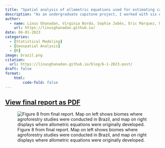 ```yaml
---
title: "Spatial analysis of allometric equations used for estimating carbon sequestration from agroforestry systems"
description: "As an undergraduate capstone project, I worked with six other students and The Nature Conservancy to analyze the spatial distribution of scientific studies that used allometric equations for estimating carbon sequestration from agroforestry systems."
author: 
  - name: Linus Ghanadan, Virginia Borda, Sophie Jabés, Eric Marquez, Michael Deffinbaugh, Troy Wynne, Chelsea Patterson
    url: https://linusghanadan.github.io/
date: 06-01-2023
categories:
  - [Statistical Modeling]
  - [Geospatial Analysis]
  - [R]
image: brazil.png
citation:
  url: https://linusghanadan.github.io/blog/6-1-2023-post/
draft: false
format:
    html:
        code-fold: false
---
```


## [View final report as PDF](final-report.pdf)

![Figure 8 from final report. Map on left shows biomes where agroforestry studies were conducted in Brazil, and map on right displays where allometric equations were originally developed.](brazil.png)
